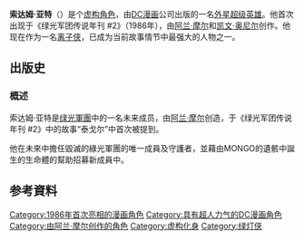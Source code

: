{{noteTA|G1=美国漫画}}
{{expand|time=2009-10-9}}
{{Infobox comics character
|image= Sodam Yat Ion.jpg
|converted=y
|caption= 索达姆·亚特 自《绿光军团 #17》<br>由帕特里克·格里森绘制
|character_name=索达姆·亚特
|publisher=[[DC漫画|DC漫画]]
|debut=《绿光军团传说年刊 #2》（1986年）
|creators=[[阿兰·摩尔|阿兰·摩尔]] （作者）<br>[[凯文·奥尼尔_(漫画家)|凯文·奥尼尔]]（艺术）
|full_name = 索达姆·亚特
|species = 达克萨姆人
|homeworld = [[达克萨姆|达克萨姆]]
|alliances=[[绿光军团|绿光军团]]<br>[[宇宙的守护者|宇宙的守护者]]
|partners = <!-- optional -->
|aliases = [[离子侠|离子侠]]
|supports=<!--optional-->
|powers=[[超人的能力|达克萨姆人能力]]、[[能量戒指_(DC漫畫)|能量戒指]]、[[离子_(DC漫画)|离子]]
|}}
'''索达姆·亚特'''（{{lang-en|Sodam Yat}}）是个[[虚构角色|虚构角色]]，由[[DC漫画|DC漫画]]公司出版的一名[[外星人|外星]][[超级英雄|超级英雄]]。他首次出现于《绿光军团传说年刊 #2》（1986年），由[[阿兰·摩尔|阿兰·摩尔]]和[[凯文·奥尼尔_(漫画家)|凯文·奥尼尔]]创作。他现在作为一名[[离子侠|离子侠]]，已成为当前故事情节中最强大的人物之一。

==出版史==
===概述===
索达姆·亚特是[[绿光軍團|绿光軍團]]中的一名未来成员，由[[阿兰·摩尔|阿兰·摩尔]]创造，于《绿光军团传说年刊 #2》中的故事“泰戈尔”中首次被提到。

他在未來中擔任毀滅的綠光軍團的唯一成員及守護者，並藉由MONGO的遺骸中誕生的生命體的幫助招募新成員中。

==参考資料==
{{reflist}}

{{绿灯侠}}
{{DC漫画小作品}}
{{DEFAULTSORT:Sodam Yat}}
[[Category:1986年首次亮相的漫画角色|Category:1986年首次亮相的漫画角色]]
[[Category:具有超人力气的DC漫画角色|Category:具有超人力气的DC漫画角色]]
[[Category:由阿兰·摩尔创作的角色|Category:由阿兰·摩尔创作的角色]]
[[Category:虚构化身|Category:虚构化身]]
[[Category:绿灯侠|Category:绿灯侠]]
